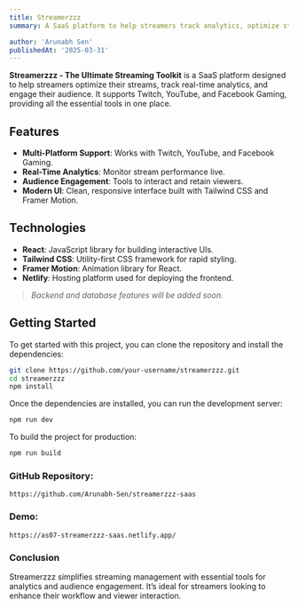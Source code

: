 ```yaml
---
title: Streamerzzz
summary: A SaaS platform to help streamers track analytics, optimize streams, and engage audiences across Twitch, YouTube, and Facebook Gaming.

author: 'Arunabh Sen'
publishedAt: '2025-03-31'
---
```


**Streamerzzz - The Ultimate Streaming Toolkit** is a SaaS platform designed to help streamers optimize their streams, track real-time analytics, and engage their audience. It supports Twitch, YouTube, and Facebook Gaming, providing all the essential tools in one place.

## Features

- **Multi-Platform Support**: Works with Twitch, YouTube, and Facebook Gaming.
- **Real-Time Analytics**: Monitor stream performance live.
- **Audience Engagement**: Tools to interact and retain viewers.
- **Modern UI**: Clean, responsive interface built with Tailwind CSS and Framer Motion.

## Technologies

- **React**: JavaScript library for building interactive UIs.
- **Tailwind CSS**: Utility-first CSS framework for rapid styling.
- **Framer Motion**: Animation library for React.
- **Netlify**: Hosting platform used for deploying the frontend.

> _Backend and database features will be added soon._

## Getting Started

To get started with this project, you can clone the repository and install the dependencies:

```bash
git clone https://github.com/your-username/streamerzzz.git
cd streamerzzz
npm install
```

Once the dependencies are installed, you can run the development server:

```bash
npm run dev
```

To build the project for production:

```bash
npm run build
```
### GitHub Repository:

```link
https://github.com/Arunabh-Sen/streamerzzz-saas
```

### Demo:

```link
https://as07-streamerzzz-saas.netlify.app/
```

### Conclusion

Streamerzzz simplifies streaming management with essential tools for analytics and audience engagement. It’s ideal for streamers looking to enhance their workflow and viewer interaction.